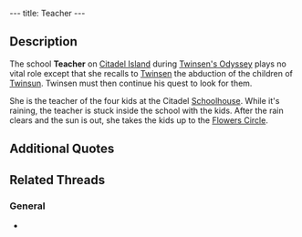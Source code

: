 ---
title: Teacher
---

{{Infobox Character
 |image=Teacher.png
 |race=rabbibunny
 |gender=female
 |size=average
 |age=adult
 |magical=no
 |lba1=
 |lba2=yes
 |alignment=sendell
 |occupation=
 |requires=
 |amount=
 |fam1=
 |fam2=
 |planet=
 |island=
 |building=
}}
{{Quote
 |[Sniff]...the children...we were at the "Flowers Circle" [sniff]...suddenly one of those alien ships showed up right overhead. There was this big white flash, and then...nothing. Next thing I remember, I found myself alone, the children nowhere in sight, and the ship was taking off. It's horrible, Mr. Twinsen! You have to find them! You have to!
 |character=Teacher
 |building=Schoolhouse
 |island=Citadel Island
 |planet=twinsun
 |quoteid=1339}}

==Description==
The school '''Teacher''' on [[Citadel Island]] during [[Twinsen's Odyssey]] plays no vital role except that she recalls to [[Twinsen]] the abduction of the children of [[Twinsun]]. Twinsen must then continue his quest to look for them.

She is the teacher of the four kids at the Citadel [[Schoolhouse]]. While it's raining, the teacher is stuck inside the school with the kids. After the rain clears and the sun is out, she takes the kids up to the [[Ridge of the Flowers Circle|Flowers Circle]].

==Additional Quotes==
{{Quote
 |I'd like to take the kids to the "Flowers Circle", but the weather's just too bad.
 |character=Teacher
 |building=Schoolhouse
 |island=Citadel Island
 |planet=twinsun
 |quoteid=1334}}

== Related Threads ==
=== General ===
* {{thread|id=155|title=Twinsun - a happy jolly place? I THINK NOT}}

<!-- remove these category links when they're all automated by categorizers...
[[Category: Citadel Island inhabitants]] -->